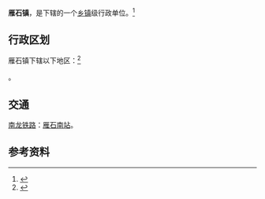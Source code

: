 {{中国乡级行政区|35/08/02/102/000}}

'''雁石镇'''，是{{PRC admin/fullname|35/08/02/102/000|3}}下辖的一个[[乡镇|乡镇]]级行政单位。<ref>{{PRC admin/ref sgc|{{PRC admin/parent|35/08/02/102/000}}}}</ref>

== 行政区划 ==
雁石镇下辖以下地区：<ref>{{PRC admin/ref sgc|35/08/02/102/000}}</ref>

{{PRC admin/children|35/08/02/102/000}}。

==交通==
{{rint|cn|crh}}[[南龙铁路|南龙铁路]]：[[雁石南站|雁石南站]]。

== 参考资料 ==
{{reflist}}

{{PRC admin/navcat|35/08/02/102/000}}